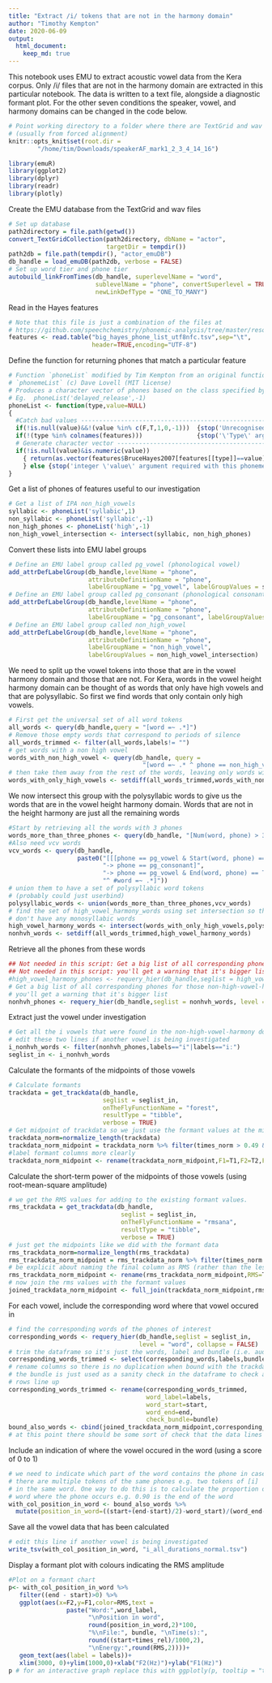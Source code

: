 ---
title: "Extract /i/ tokens that are not in the harmony domain"
author: "Timothy Kempton"
date: 2020-06-09
output: 
  html_document:
    keep_md: true
---
This notebook uses EMU to extract acoustic vowel data from the Kera corpus. 
Only /i/ files that are not in the harmony domain are extracted in this 
particular notebook. The data is written to a text file, alongside a diagnostic
formant plot. For the other seven conditions the speaker, vowel, and harmony 
domains can be changed in the code below. 

```{r setup}
# Point working directory to a folder where there are TextGrid and wav files 
# (usually from forced alignment)
knitr::opts_knit$set(root.dir = 
        "/home/tim/Downloads/speakerAF_mark1_2_3_4_14_16")
```

```{r message=FALSE, warning=FALSE}
library(emuR)
library(ggplot2)
library(dplyr)
library(readr)
library(plotly)
```
Create the EMU database from the TextGrid and wav files
```{r message=FALSE, warning=FALSE, results='hide'}
# Set up database
path2directory = file.path(getwd())
convert_TextGridCollection(path2directory, dbName = "actor", 
                           targetDir = tempdir())
path2db = file.path(tempdir(), "actor_emuDB")
db_handle = load_emuDB(path2db, verbose = FALSE)
# Set up word tier and phone tier
autobuild_linkFromTimes(db_handle, superlevelName = "word", 
                        sublevelName = "phone", convertSuperlevel = TRUE,
                        newLinkDefType = "ONE_TO_MANY")
```
Read in the Hayes features
```{r}
# Note that this file is just a combination of the files at
# https://github.com/speechchemistry/phonemic-analysis/tree/master/resources/common
features <- read.table("big_hayes_phone_list_utf8nfc.tsv",sep="\t", 
                       header=TRUE,encoding="UTF-8")
```

Define the function for returning phones that match a particular feature
```{r}
# Function `phoneList` modified by Tim Kempton from an original function 
# `phonemeList` (c) Dave Lovell (MIT license) 
# Produces a character vector of phones based on the class specified by the input which is a string
# Eg.  phoneList('delayed_release',-1)
phoneList <- function(type,value=NULL)
{
  #Catch bad values ----------------------------------------------------------------------
  if(!is.null(value)&&!(value %in% c(F,T,1,0,-1)))  {stop('Unrecognised \'value\' argument (should be T/F or [-1:1])')}
  if(!(type %in% colnames(features)))               {stop('\'Type\' argument not in colnames(features)')}
  # Generate character vector ------------------------------------------------------------
  if(!is.null(value)&is.numeric(value))
    { return(as.vector(features$BruceHayes2007[features[[type]]==value]))
    } else {stop('integer \'value\' argument required with this phoneme type')}
}
```
Get a list of phones of features useful to our investigation
```{r}
# Get a list of IPA non_high_vowels
syllabic <- phoneList('syllabic',1)
non_syllabic <- phoneList('syllabic',-1)
non_high_phones <- phoneList('high',-1)
non_high_vowel_intersection <- intersect(syllabic, non_high_phones)
```
Convert these lists into EMU label groups 
```{r}
# Define an EMU label group called pg_vowel (phonological vowel)
add_attrDefLabelGroup(db_handle,levelName = "phone",
                      attributeDefinitionName = "phone",
                      labelGroupName = "pg_vowel", labelGroupValues = syllabic)
# Define an EMU label group called pg_consonant (phonological consonant)
add_attrDefLabelGroup(db_handle,levelName = "phone",
                      attributeDefinitionName = "phone",
                      labelGroupName = "pg_consonant", labelGroupValues = non_syllabic)
# Define an EMU label group called non_high_vowel
add_attrDefLabelGroup(db_handle,levelName = "phone",
                      attributeDefinitionName = "phone",
                      labelGroupName = "non_high_vowel", 
                      labelGroupValues = non_high_vowel_intersection)
```
We need to split up the vowel tokens into those that are in the vowel harmony 
domain and those that are not. For Kera, words in the vowel height harmony 
domain can be thought of as words that only have high vowels and that are 
polysyllabic. So first we find words that only contain only high vowels.
```{r}
# First get the universal set of all word tokens
all_words <- query(db_handle,query = "[word =~ .*]")
# Remove those empty words that correspond to periods of silence
all_words_trimmed <- filter(all_words,labels!= "")
# get words with a non high vowel
words_with_non_high_vowel <- query(db_handle, query = 
                                     "[word =~ .* ^ phone == non_high_vowel]")
# then take them away from the rest of the words, leaving only words with high_vowels
words_with_only_high_vowels <- setdiff(all_words_trimmed,words_with_non_high_vowel)
```
We now intersect this group with the polysyllabic words to give us the words 
that are in the vowel height harmony domain. Words that are not in the height
harmony are just all the remaining words
```{r}
#Start by retrieving all the words with 3 phones
words_more_than_three_phones <- query(db_handle, "[Num(word, phone) > 3]")
#Also need vcv words
vcv_words <- query(db_handle, 
                   paste0("[[[phone == pg_vowel & Start(word, phone) == TRUE ",
                          "-> phone == pg_consonant]", 
                          "-> phone == pg_vowel & End(word, phone) == TRUE] ",
                          "^ #word =~ .*]"))
# union them to have a set of polysyllabic word tokens 
# (probably could just userbind)
polysyllabic_words <- union(words_more_than_three_phones,vcv_words)
# find the set of high_vowel_harmony_words using set intersection so that we 
# don't have any monosyllabic words
high_vowel_harmony_words <- intersect(words_with_only_high_vowels,polysyllabic_words)
nonhvh_words <- setdiff(all_words_trimmed,high_vowel_harmony_words)
```
Retrieve all the phones from these words
```{r}
## Not needed in this script: Get a big list of all corresponding phones for those high vowel harmony words 
## Not needed in this script: you'll get a warning that it's bigger list
#high_vowel_harmony_phones <- requery_hier(db_handle,seglist = high_vowel_harmony_words, level = "phone", collapse = FALSE)
# Get a big list of all corresponding phones for those non-high-vowel-harmony words 
# you'll get a warning that it's bigger list
nonhvh_phones <- requery_hier(db_handle,seglist = nonhvh_words, level = "phone", collapse = FALSE)
```
Extract just the vowel under investigation
```{r}
# Get all the i vowels that were found in the non-high-vowel-harmony domain
# edit these two lines if another vowel is being investigated
i_nonhvh_words <- filter(nonhvh_phones,labels=="i"|labels=="iː")
seglist_in <- i_nonhvh_words
```
Calculate the formants of the midpoints of those vowels
```{r message=FALSE, warning=FALSE, results='hide'}
# Calculate formants
trackdata = get_trackdata(db_handle,
                          seglist = seglist_in,
                          onTheFlyFunctionName = "forest",
                          resultType = "tibble",
                          verbose = TRUE)
# Get midpoint of trackdata so we just use the formant values at the midpoint
trackdata_norm=normalize_length(trackdata)
trackdata_norm_midpoint = trackdata_norm %>% filter(times_norm > 0.49 & times_norm < 0.51)
#label formant columns more clearly
trackdata_norm_midpoint <- rename(trackdata_norm_midpoint,F1=T1,F2=T2,F3=T3,F4=T4)
```
Calculate the short-term power of the midpoints of those vowels (using 
root-mean-square amplitude)
```{r message=FALSE, warning=FALSE, results='hide'}
# we get the RMS values for adding to the existing formant values.
rms_trackdata = get_trackdata(db_handle,
                               seglist = seglist_in,
                               onTheFlyFunctionName = "rmsana",
                               resultType = "tibble",
                               verbose = TRUE)
# just get the midpoints like we did with the formant data
rms_trackdata_norm=normalize_length(rms_trackdata)
rms_trackdata_norm_midpoint = rms_trackdata_norm %>% filter(times_norm > 0.49 & times_norm < 0.51)
# be explicit about naming the final column as RMS (rather than the less descriptive "T1")
rms_trackdata_norm_midpoint <- rename(rms_trackdata_norm_midpoint,RMS=T1)
# now join the rms values with the formant values
joined_trackdata_norm_midpoint <- full_join(trackdata_norm_midpoint,rms_trackdata_norm_midpoint)
```
For each vowel, include the corresponding word where that vowel occured in
```{r}
# find the corresponding words of the phones of interest
corresponding_words <- requery_hier(db_handle,seglist = seglist_in, 
                                    level = "word", collapse = FALSE)
# trim the dataframe so it's just the words, label and bundle (i.e. audio filename)
corresponding_words_trimmed <- select(corresponding_words,labels,bundle,start,end)
# rename columns so there is no duplication when bound with the trackdata
# the bundle is just used as a sanity check in the dataframe to check all
# rows line up
corresponding_words_trimmed <- rename(corresponding_words_trimmed,
                                      word_label=labels,
                                      word_start=start,
                                      word_end=end,
                                      check_bundle=bundle)
bound_also_words <- cbind(joined_trackdata_norm_midpoint,corresponding_words_trimmed)
# at this point there should be some sort of check that the data lines up
```
Include an indication of where the vowel occured in the word (using a score of 
0 to 1)
```{r}
# we need to indicate which part of the word contains the phone in case
# there are multiple tokens of the same phones e.g. two tokens of [i]
# in the same word. One way to do this is to calculate the proportion of the
# word where the phone occurs e.g. 0.90 is the end of the word
with_col_position_in_word <- bound_also_words %>%
  mutate(position_in_word=((start+(end-start)/2)-word_start)/(word_end-word_start))
```
Save all the vowel data that has been calculated
```{r}
# edit this line if another vowel is being investigated
write_tsv(with_col_position_in_word, "i_all_durations_normal.tsv")
```
Display a formant plot with colours indicating the RMS amplitude
```{r}
#Plot on a formant chart
p<- with_col_position_in_word %>%
   filter((end - start)>0) %>%
   ggplot(aes(x=F2,y=F1,color=RMS,text = 
                paste("Word:",word_label,
                      "\nPosition in word",
                      round(position_in_word,2)*100,
                      "%\nFile:", bundle, "\nTime(s):",
                      round((start+times_rel)/1000,2),
                      "\nEnergy:",round(RMS,2))))+
   geom_text(aes(label = labels))+
   xlim(3000, 0)+ylim(1000,0)+xlab("F2(Hz)")+ylab("F1(Hz)")
p # for an interactive graph replace this with ggplotly(p, tooltip = "text") 
```
